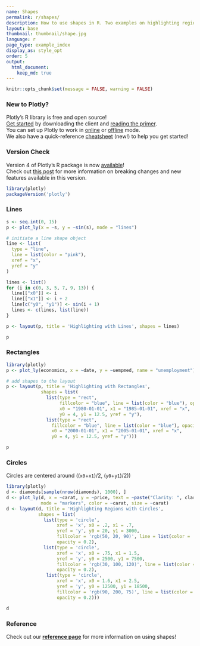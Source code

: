 ```yaml
---
name: Shapes
permalink: r/shapes/
description: How to use shapes in R. Two examples on highlighting regions by adding shapes to your R charts.
layout: base
thumbnail: thumbnail/shape.jpg
language: r
page_type: example_index
display_as: style_opt
order: 5
output:
  html_document:
    keep_md: true
---
```


```r
knitr::opts_chunk$set(message = FALSE, warning = FALSE)
```
### New to Plotly?

Plotly's R library is free and open source!<br>
[Get started](https://plot.ly/r/getting-started/) by downloading the client and [reading the primer](https://plot.ly/r/getting-started/).<br>
You can set up Plotly to work in [online](https://plot.ly/r/getting-started/#hosting-graphs-in-your-online-plotly-account) or [offline](https://plot.ly/r/offline/) mode.<br>
We also have a quick-reference [cheatsheet](https://images.plot.ly/plotly-documentation/images/r_cheat_sheet.pdf) (new!) to help you get started!

### Version Check

Version 4 of Plotly's R package is now [available](https://plot.ly/r/getting-started/#installation)!<br>
Check out [this post](http://moderndata.plot.ly/upgrading-to-plotly-4-0-and-above/) for more information on breaking changes and new features available in this version.
```r
library(plotly)
packageVersion('plotly')
```

### Lines

```r
s <- seq.int(0, 15)
p <- plot_ly(x = ~s, y = ~sin(s), mode = "lines")

# initiate a line shape object
line <- list(
  type = "line",
  line = list(color = "pink"),
  xref = "x",
  yref = "y"
)

lines <- list()
for (i in c(0, 3, 5, 7, 9, 13)) {
  line[["x0"]] <- i
  line[["x1"]] <- i + 2
  line[c("y0", "y1")] <- sin(i + 1)
  lines <- c(lines, list(line))
}

p <- layout(p, title = 'Highlighting with Lines', shapes = lines)

p
```

### Rectangles
```r
library(plotly)
p <- plot_ly(economics, x = ~date, y = ~uempmed, name = "unemployment")

# add shapes to the layout
p <- layout(p, title = 'Highlighting with Rectangles',
             shapes = list(
               list(type = "rect",
                    fillcolor = "blue", line = list(color = "blue"), opacity = 0.3,
                    x0 = "1980-01-01", x1 = "1985-01-01", xref = "x",
                    y0 = 4, y1 = 12.5, yref = "y"),
               list(type = "rect",
                 fillcolor = "blue", line = list(color = "blue"), opacity = 0.2,
                 x0 = "2000-01-01", x1 = "2005-01-01", xref = "x",
                 y0 = 4, y1 = 12.5, yref = "y")))

p
```

### Circles

Circles are centered around  ((`x0`+`x1`)/2, (`y0`+`y1`)/2))

```r
library(plotly)
d <- diamonds[sample(nrow(diamonds), 1000), ]
d <- plot_ly(d, x = ~carat, y = ~price, text = ~paste("Clarity: ", clarity),
             mode = "markers", color = ~carat, size = ~carat)
d <- layout(d, title = 'Highlighting Regions with Circles',
            shapes = list(
              list(type = 'circle',
                   xref = 'x', x0 = .2, x1 = .7,
                   yref = 'y', y0 = 20, y1 = 3000,
                   fillcolor = 'rgb(50, 20, 90)', line = list(color = 'rgb(50, 20, 90)'),
                   opacity = 0.2),
              list(type = 'circle',
                   xref = 'x', x0 = .75, x1 = 1.5,
                   yref = 'y', y0 = 2500, y1 = 7500,
                   fillcolor = 'rgb(30, 100, 120)', line = list(color = 'rgb(30, 100, 120)'),
                   opacity = 0.2),
               list(type = 'circle',
                   xref = 'x', x0 = 1.6, x1 = 2.5,
                   yref = 'y', y0 = 12500, y1 = 18500,
                   fillcolor = 'rgb(90, 200, 75)', line = list(color = 'rgb(90, 200, 75)'),
                   opacity = 0.2)))

d
```

### Reference
Check out our <b>[reference page](https://plot.ly/r/reference/#layout-shapes)</b> for more information on using shapes!
